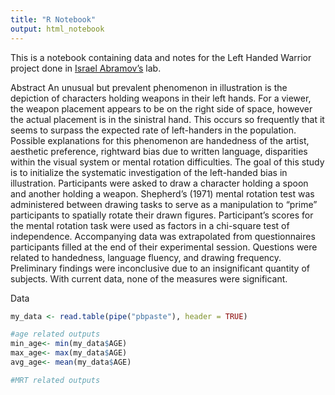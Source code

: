 ```yaml
---
title: "R Notebook"
output: html_notebook
---
```


This is a notebook containing data and notes for the Left Handed Warrior project done in [Israel Abramov's](http://userhome.brooklyn.cuny.edu/iabramov/) lab. 

Abstract
An unusual but prevalent phenomenon in illustration is the depiction of characters holding weapons in their left hands. For a viewer, the weapon placement appears to be on the right side of space, however the actual placement is in the sinistral hand. This occurs so frequently that it seems to surpass the expected rate of left-handers in the population. Possible explanations for this phenomenon are handedness of the artist, aesthetic preference, rightward bias due to written language, disparities within the visual system or mental rotation difficulties. The goal of this study is to initialize the systematic investigation of the left-handed bias in illustration. Participants were asked to draw a character holding a spoon and another holding a weapon. Shepherd’s (1971) mental rotation test was administered between drawing tasks to serve as a manipulation to "prime" participants to spatially rotate their drawn figures. Participant’s scores for the mental rotation task were used as factors in a chi-square test of independence. Accompanying data was extrapolated from questionnaires participants filled at the end of their experimental session. Questions were related to handedness, language fluency, and drawing frequency. Preliminary findings were inconclusive due to an insignificant quantity of subjects. With current data, none of the measures were significant. 

Data
```r
my_data <- read.table(pipe("pbpaste"), header = TRUE)

#age related outputs
min_age<- min(my_data$AGE)
max_age<- max(my_data$AGE)
avg_age<- mean(my_data$AGE)

#MRT related outputs

```

